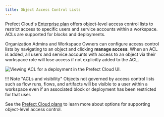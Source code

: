 ```yaml
---
title: Object Access Control Lists
---
```


Prefect Cloud's [Enterprise plan](https://www.prefect.io/pricing) offers object-level access control lists to restrict access to specific users and service accounts within a workspace. ACLs are supported for blocks and deployments.

Organization Admins and Workspace Owners can configure access control lists by navigating to an object and clicking **manage access**.
When an ACL is added, all users and service accounts with access to an object via their workspace role will lose access if not explicitly added to the ACL.

![Viewing ACL for a deployment in the Prefect Cloud UI.](/2.15.0/2.15.0/img/ui/access-control.png)

!!! Note "ACLs and visibility"
  Objects not governed by access control lists such as flow runs, flows, and artifacts will be visible to a user within a workspace even if an associated block or deployment has been restricted for that user.

See the [Prefect Cloud plans](https://www.prefect.io/pricing) to learn more about options for supporting object-level access control.

